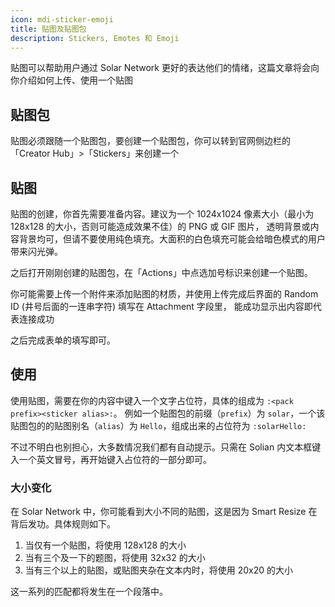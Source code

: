 ```yaml
---
icon: mdi-sticker-emoji
title: 贴图及贴图包
description: Stickers, Emotes 和 Emoji
---
```


贴图可以帮助用户通过 Solar Network 更好的表达他们的情绪，这篇文章将会向你介绍如何上传、使用一个贴图

## 贴图包

贴图必须跟随一个贴图包，要创建一个贴图包，你可以转到官网侧边栏的「Creator Hub」>「Stickers」来创建一个

## 贴图

贴图的创建，你首先需要准备内容。建议为一个 1024x1024 像素大小（最小为 128x128 的大小，否则可能造成效果不佳）的 PNG 或 GIF 图片，
透明背景或内容背景均可，但请不要使用纯色填充。大面积的白色填充可能会给暗色模式的用户带来闪光弹。

之后打开刚刚创建的贴图包，在「Actions」中点选加号标识来创建一个贴图。

你可能需要上传一个附件来添加贴图的材质，并使用上传完成后界面的 Random ID (井号后面的一连串字符) 填写在 Attachment 字段里，
能成功显示出内容即代表连接成功

之后完成表单的填写即可。

## 使用

使用贴图，需要在你的内容中键入一个文字占位符，具体的组成为 `:<pack prefix><sticker alias>:`。
例如一个贴图包的前缀（`prefix`）为 `solar`，一个该贴图包的的贴图别名（`alias`）为 `Hello`，组成出来的占位符为 `:solarHello:`

不过不明白也别担心，大多数情况我们都有自动提示。只需在 Solian 内文本框键入一个英文冒号，再开始键入占位符的一部分即可。

### 大小变化

在 Solar Network 中，你可能看到大小不同的贴图，这是因为 Smart Resize 在背后发功。具体规则如下。

1. 当仅有一个贴图，将使用 128x128 的大小
2. 当有三个及一下的题图，将使用 32x32 的大小
3. 当有三个以上的贴图，或贴图夹杂在文本内时，将使用 20x20 的大小

这一系列的匹配都将发生在一个段落中。
